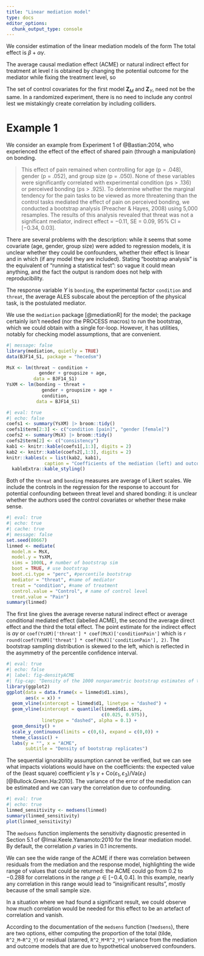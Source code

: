 ```yaml
---
title: "Linear mediation model"
type: docs
editor_options: 
  chunk_output_type: console
---
```


We consider estimation of the linear mediation models of the form
\begin{align*}
M \mid X, \boldsymbol{Z}_M &= c_M + \alpha X + \boldsymbol{Z}_M^\top\boldsymbol{\delta} + \varepsilon_M\\
Y \mid M, X, \boldsymbol{Z}_Y&= c_Y + \beta X + \gamma M + \boldsymbol{Z}_Y^\top\boldsymbol{\omega} + \varepsilon_Y
\end{align*}
The total effect is $\beta + \alpha \gamma$.

The average causal mediation effect (ACME) or natural indirect effect for treatment at level $t$ is obtained by changing the potential outcome for the mediator while fixing the treatment level, so 
\begin{align*}
\mathsf{E}[Y_i\{t, M_i(1)\} - Y_i\{t, M_i(0)\}].
\end{align*}

The set of control covariates for the first model $\boldsymbol{Z}_M$ and $\boldsymbol{Z}_Y$, need not be the same. In a randomized experiment, there is no need to include any control lest we mistakingly create correlation by including colliders.

# Example 1

We consider an example from Experiment 1 of @Bastian:2014, who experienced the effect of the effect of shared pain (through a manipulation) on bonding.

> This effect of pain remained when controlling for age (p = .048), gender (p = .052), and group size (p = .050). None of these variables were significantly correlated with experimental condition (ps > .136) or perceived bonding (ps > .925). To determine whether the marginal tendency for the pain tasks to be viewed as more threatening than the control tasks mediated the effect of pain on perceived bonding, we conducted a bootstrap analysis (Preacher & Hayes, 2008) using 5,000 resamples. The results of this analysis revealed that threat was not a significant mediator, indirect effect = −0.11, SE = 0.09, 95% CI = [−0.34, 0.03].

There are several problems with the description: while it seems
that some covariate (age, gender, group size) were added to regression models, it is unclear whether they could be confounders, whether their effect is linear and in which (if any model they are included). Stating "bootstrap analysis" is the equivalent of "running a statistical test": so vague it could mean anything, and the fact the output is random does not help with reproducibility.


The response variable $Y$ is `bonding`, the experimental factor `condition` and `threat`, the average ALES subscale about the perception of the physical task, is the postulated mediator.

We use the `mediation` package [@mediationR] for the model; the package certainly isn't needed (nor the PROCESS macros) to run the bootstrap, which we could obtain with a single for-loop. However, it has utilities, notably for checking model assumptions, that are convenient. 


```r
#| message: false
library(mediation, quietly = TRUE)
data(BJF14_S1, package = "hecedsm")

MsX <- lm(threat ~ condition +
            gender + groupsize + age, 
          data = BJF14_S1)
YsXM <- lm(bonding ~ threat + 
             gender + groupsize + age +
             condition,
           data = BJF14_S1)
```

```r
#| eval: true
#| echo: false
coefs1 <- summary(YsXM) |> broom::tidy() 
coefs1$term[2:3] <- c("condition [pain]", "gender [female]")
coefs2 <- summary(MsX) |> broom::tidy()
coefs2$term[2] <- c("consistency")
kab1 <- knitr::kable(coefs1[,1:3], digits = 2)
kab2 <- knitr::kable(coefs2[,1:3], digits = 2)
knitr::kables(x = list(kab2, kab1),
              caption = "Coefficients of the mediation (left) and outcome (right) models.") |>
  kableExtra::kable_styling()
```


Both of the `threat` and `bonding` measures are average of Likert scales. We include the controls in the regression for the response to account for potential confounding between threat level and shared bonding: it is unclear whether the authors used the control covariates or whether these make sense.

```r
#| eval: true
#| echo: true
#| cache: true
#| message: false
set.seed(80667)
linmed <- mediate(
  model.m = MsX,
  model.y = YsXM,
  sims = 1000L, # number of bootstrap sim
  boot = TRUE, # use bootstrap
  boot.ci.type = "perc", #percentile bootstrap
  mediator = "threat", #name of mediator
  treat = "condition", #name of treatment
  control.value = "Control", # name of control level
  treat.value = "Pain")
summary(linmed)
```


The first line gives the average reverse natural indirect effect or average conditional mediated effect (labelled ACME), the second the average direct effect and the third the total effect. The point estimate for the indirect effect is $\alpha\gamma$ or `coef(YsXM)['threat'] * coef(MsX)['conditionPain']` which is `r round(coef(YsXM)['threat'] * coef(MsX)['conditionPain'], 2)`.
The bootstrap sampling distribution is skewed to the left, which is reflected in the asymmetry of the percentile confidence interval.

```r
#| eval: true
#| echo: false
#| label: fig-densityACME
#| fig-cap: "Density of the 1000 nonparametric bootstrap estimates of the average conditional mediation effect $\\alpha\\gamma$."
library(ggplot2)
ggplot(data = data.frame(x = linmed$d1.sims),
       aes(x = x)) + 
  geom_vline(xintercept = linmed$d1, linetype = "dashed") +
  geom_vline(xintercept = quantile(linmed$d1.sims, 
                                   c(0.025, 0.975)), 
             linetype = "dashed", alpha = 0.1) +
  geom_density() +
  scale_y_continuous(limits = c(0,6), expand = c(0,0)) +
  theme_classic() + 
  labs(y = "", x = "ACME",
       subtitle = "Density of bootstrap replicates")
```



The sequential ignorability assumption cannot be verified, but we can see what impacts violations would have on the coefficients: the expected value of the (least square) coefficient $\widehat{\gamma}$ is $\gamma + \mathsf{Co}(\varepsilon_1, \varepsilon_3)/\mathsf{Va}(\varepsilon_1)$ [@Bullock.Green.Ha:2010]. The variance of the error of the mediation can be estimated and we can vary the correlation due to confounding.

```r
#| eval: true
#| echo: true
linmed_sensitivity <- medsens(linmed)
summary(linmed_sensitivity)
plot(linmed_sensitivity)
```

The `medsens` function implements the sensitivity diagnostic presented in Section 5.1 of @Imai.Keele.Yamamoto:2010 for the linear mediation model. By default, the correlation $\rho$ varies in 0.1 increments.

We can see the wide range of the ACME if there was correlation between residuals from the mediation and the response model, highlighting the wide range of values that could be returned: the ACME could go from $0.2$ to $-0.288$ for correlations in the range $\rho \in [-0.4, 0.4]$.  In this example, nearly any correlation in this range would lead to "insignificant results", mostly because of the small sample size.

In a situation where we had found a significant result, we could observe how much correlation would be needed for this effect to be an artefact of correlation and vanish.

According to the documentation of the `medsens` function (`?medsens`), there are two options, either computing the proportion of the total (tilde, `R^2_M~R^2_Y`) or residual (starred, `R^2_M*R^2_Y*`) variance from the mediation and outcome models that are due to hypothetical unobserved confounders. 
